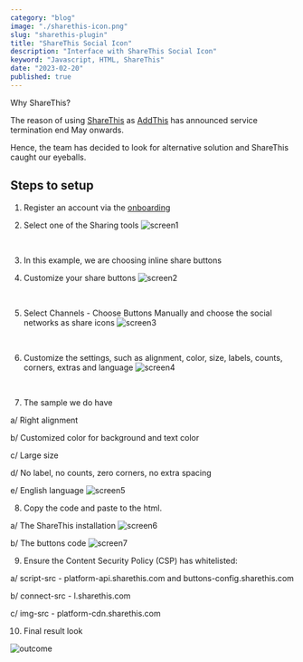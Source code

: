 ```yaml
---
category: "blog"
image: "./sharethis-icon.png"
slug: "sharethis-plugin"
title: "ShareThis Social Icon"
description: "Interface with ShareThis Social Icon"
keyword: "Javascript, HTML, ShareThis"
date: "2023-02-20"
published: true
---
```


Why ShareThis?

The reason of using [ShareThis](https://sharethis.com/) as [AddThis](https://www.addthis.com/) has announced service termination end May onwards.

Hence, the team has decided to look for alternative solution and ShareThis caught our eyeballs.

## Steps to setup

1. Register an account via the [onboarding](https://sharethis.com/onboarding/)

2. Select one of the Sharing tools
![screen1](screen1.png)
<br/>

3. In this example, we are choosing inline share buttons

4. Customize your share buttons
![screen2](screen2.png)
<br/>

5. Select Channels - Choose Buttons Manually and choose the social networks as share icons
![screen3](screen3.png)
<br/>

6. Customize the settings, such as alignment, color, size, labels, counts, corners, extras and language
![screen4](screen4.png)
<br/>

7. The sample we do have 

  a/ Right alignment

  b/ Customized color for background and text color

  c/ Large size

  d/ No label, no counts, zero corners, no extra spacing

  e/ English language
![screen5](screen5.png)
<br/>

8. Copy the code and paste to the html.

  a/ The ShareThis installation
![screen6](screen6.png)
<br/>

  b/ The buttons code
![screen7](screen7.png)
<br/>

9. Ensure the Content Security Policy (CSP) has whitelisted:

  a/ script-src - platform-api.sharethis.com and buttons-config.sharethis.com
  
  b/ connect-src - l.sharethis.com

  c/ img-src - platform-cdn.sharethis.com

10. Final result look

![outcome](./outcome.png)